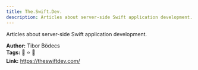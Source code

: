 ```yaml
---
title: The.Swift.Dev.
description: Articles about server-side Swift application development.
---
```


Articles about server-side Swift application development.

**Author:** Tibor Bödecs  
**Tags:** 📅 ⭐ 🚀  
**Link:** https://theswiftdev.com/  

<LinkCard title="Visit The.Swift.Dev." href="https://theswiftdev.com/" />